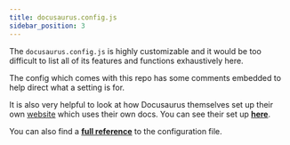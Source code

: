```yaml
---
title: docusaurus.config.js
sidebar_position: 3
---
```


The `docusaurus.config.js` is highly customizable and it would be too difficult to list all of its features and functions exhaustively here.

The config which comes with this repo has some comments embedded to help direct what a setting is for.

It is also very helpful to look at how Docusaurus themselves set up their own [website](https://docusaurus.io) which uses their own docs. You can see their set up [**here**](https://github.com/facebook/docusaurus/blob/main/website/docusaurus.config.js).

You can also find a [**full reference**](https://docusaurus.io/docs/api/docusaurus-config) to the configuration file.
